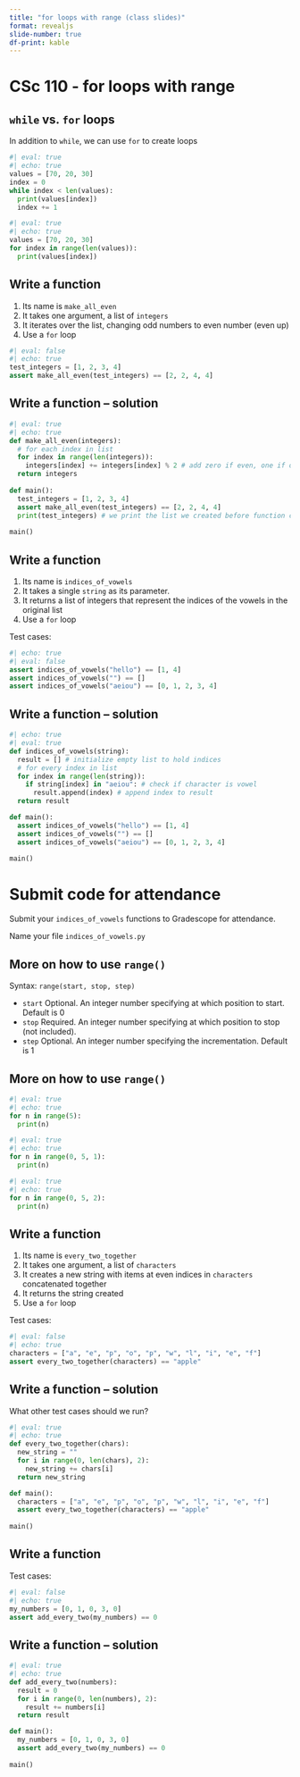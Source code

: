 ```yaml
---
title: "for loops with range (class slides)"
format: revealjs
slide-number: true
df-print: kable
---
```


# CSc 110 - for loops with range

## `while` vs. `for` loops

In addition to `while`, we can use `for` to create loops

```python
#| eval: true
#| echo: true
values = [70, 20, 30]
index = 0
while index < len(values):
  print(values[index])
  index += 1
```

```python
#| eval: true
#| echo: true
values = [70, 20, 30]
for index in range(len(values)):
  print(values[index])
```

## Write a function

1.  Its name is `make_all_even`
2.  It takes one argument, a list of `integers`
3.  It iterates over the list, changing odd numbers to even number (even up)
4.  Use a `for` loop

```python
#| eval: false
#| echo: true 
test_integers = [1, 2, 3, 4]
assert make_all_even(test_integers) == [2, 2, 4, 4]
```


## Write a function -- solution

```python
#| eval: true
#| echo: true
def make_all_even(integers):
  # for each index in list
  for index in range(len(integers)):
    integers[index] += integers[index] % 2 # add zero if even, one if odd
  return integers
      
def main():
  test_integers = [1, 2, 3, 4]
  assert make_all_even(test_integers) == [2, 2, 4, 4]
  print(test_integers) # we print the list we created before function call
  
main()
```

## Write a function

1.  Its name is `indices_of_vowels`
2.  It takes a single `string` as its parameter.
3.  It returns a list of integers that represent the indices of the vowels in the original list
4.  Use a `for` loop

Test cases:

```python
#| echo: true
#| eval: false
assert indices_of_vowels("hello") == [1, 4]
assert indices_of_vowels("") == []
assert indices_of_vowels("aeiou") == [0, 1, 2, 3, 4]
```

## Write a function -- solution

```python
#| echo: true
#| eval: true
def indices_of_vowels(string):
  result = [] # initialize empty list to hold indices
  # for every index in list
  for index in range(len(string)):
    if string[index] in "aeiou": # check if character is vowel
      result.append(index) # append index to result
  return result

def main():
  assert indices_of_vowels("hello") == [1, 4]
  assert indices_of_vowels("") == []
  assert indices_of_vowels("aeiou") == [0, 1, 2, 3, 4]

main()
```

# Submit code for attendance

Submit your `indices_of_vowels` functions to Gradescope for attendance.

Name your file `indices_of_vowels.py`

## More on how to use `range()`

Syntax: `range(start, stop, step)`

-   `start` Optional. An integer number specifying at which position to start. Default is 0
-   `stop` Required. An integer number specifying at which position to stop (not included).
-   `step` Optional. An integer number specifying the incrementation. Default is 1

## More on how to use `range()`

```python
#| eval: true
#| echo: true
for n in range(5):
  print(n)
```

```python
#| eval: true
#| echo: true
for n in range(0, 5, 1):
  print(n)
```

```python
#| eval: true
#| echo: true
for n in range(0, 5, 2):
  print(n)
```

## Write a function

1.  Its name is `every_two_together`
2.  It takes one argument, a list of `characters`
3.  It creates a new string with items at even indices in `characters` concatenated together
4.  It returns the string created
5.  Use a `for` loop

Test cases:

```python
#| eval: false
#| echo: true
characters = ["a", "e", "p", "o", "p", "w", "l", "i", "e", "f"]
assert every_two_together(characters) == "apple"
```

## Write a function -- solution

What other test cases should we run?

```python
#| eval: true
#| echo: true
def every_two_together(chars):
  new_string = ""
  for i in range(0, len(chars), 2):
    new_string += chars[i]
  return new_string

def main():
  characters = ["a", "e", "p", "o", "p", "w", "l", "i", "e", "f"]
  assert every_two_together(characters) == "apple"
  
main()
```

## Write a function

Test cases:

```python
#| eval: false
#| echo: true
my_numbers = [0, 1, 0, 3, 0]
assert add_every_two(my_numbers) == 0
```

## Write a function -- solution

```python
#| eval: true
#| echo: true
def add_every_two(numbers):
  result = 0
  for i in range(0, len(numbers), 2):
    result += numbers[i]
  return result

def main():
  my_numbers = [0, 1, 0, 3, 0]
  assert add_every_two(my_numbers) == 0
  
main()
```

